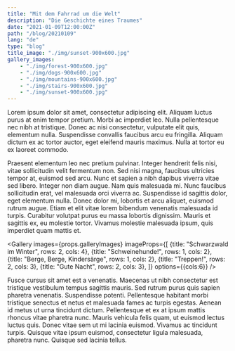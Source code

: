 ```yaml
---
title: "Mit dem Fahrrad um die Welt"
description: "Die Geschichte eines Traumes"
date: "2021-01-09T12:00:00Z"
path: "/blog/20210109"
lang: "de"
type: "blog"
title_image: "./img/sunset-900x600.jpg"
gallery_images:
    - "./img/forest-900x600.jpg"
    - "./img/dogs-900x600.jpg"
    - "./img/mountains-900x600.jpg"
    - "./img/stairs-900x600.jpg"
    - "./img/sunset-900x600.jpg"
---
```


Lorem ipsum dolor sit amet, consectetur adipiscing elit. Aliquam luctus purus at enim tempor pretium.
Morbi ac imperdiet leo. Nulla pellentesque nec nibh at tristique. Donec ac nisi consectetur, vulputate elit quis, 
elementum nulla. Suspendisse convallis faucibus arcu eu fringilla. Aliquam dictum ex ac tortor auctor, eget eleifend 
mauris maximus. Nulla at tortor eu ex laoreet commodo.

Praesent elementum leo nec pretium pulvinar. Integer hendrerit felis nisi, vitae sollicitudin velit fermentum non. 
Sed nisi magna, faucibus ultricies tempor at, euismod sed arcu. Nunc et sapien a nibh dapibus viverra vitae sed libero. 
Integer non diam augue. Nam quis malesuada mi. Nunc faucibus sollicitudin erat, vel malesuada orci viverra ac. 
Suspendisse id sagittis dolor, eget elementum nulla. Donec dolor mi, lobortis et arcu aliquet, euismod rutrum augue. 
Etiam et elit vitae lorem bibendum venenatis malesuada id turpis. Curabitur volutpat purus eu massa lobortis dignissim. 
Mauris et sagittis ex, eu molestie tortor. Vivamus molestie malesuada ipsum, quis imperdiet quam mattis et.

<Gallery
    images={props.galleryImages}
    imageProps={[
        {title: "Schwarzwald im Winter", rows: 2, cols: 4},
        {title: "Schweinehunde!", rows: 1, cols: 2},
        {title: "Berge, Berge, Kindersärge", rows: 1, cols: 2},
        {title: "Treppen!", rows: 2, cols: 3},
        {title: "Gute Nacht", rows: 2, cols: 3},
    ]}
    options={{cols:6}}
/>

Fusce cursus sit amet est a venenatis. Maecenas ut nibh consectetur est tristique vestibulum tempus sagittis mauris.
Sed rutrum purus quis sapien pharetra venenatis. Suspendisse potenti. Pellentesque habitant morbi tristique senectus 
et netus et malesuada fames ac turpis egestas. Aenean id metus ut urna tincidunt dictum. Pellentesque et ex at ipsum 
mattis rhoncus vitae pharetra nunc. Mauris vehicula felis quam, ut euismod lectus luctus quis. Donec vitae sem ut mi 
lacinia euismod. Vivamus ac tincidunt turpis. Quisque vitae ipsum euismod, consectetur ligula malesuada, pharetra nunc. 
Quisque sed lacinia tellus.